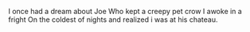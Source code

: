 I once had a dream about Joe
Who kept a creepy pet crow
I awoke in a fright
On the coldest of nights
and realized i was at his chateau.